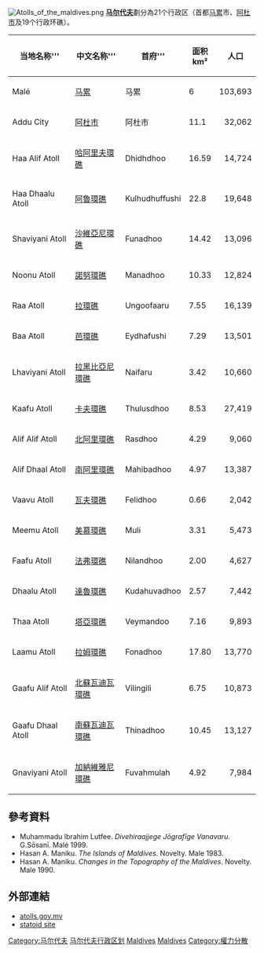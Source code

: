 {{noteTA
|G1=Country
|T=zh-hans:马尔代夫行政区划;zh-hant:馬爾代夫行政區劃;zh-hk:馬爾代夫行政區劃;zh-sg:马尔代夫行政区划;zh-tw:馬爾地夫行政區劃;zh-mo:馬爾代夫行政區劃;
|1=zh-hans:马尔代夫行政区划;zh-hant:馬爾代夫行政區劃;zh-hk:馬爾代夫行政區劃;zh-sg:马尔代夫行政区划;zh-tw:馬爾地夫行政區劃;zh-mo:馬爾代夫行政區劃;
}}
[[File:Atolls_of_the_maldives.png|right]]
'''[[马尔代夫|马尔代夫]]'''劃分為21个行政区（首都[[马累|马累]]市、[[阿杜市|阿杜市]]及19个行政环礁）。

{| class="wikitable sortable" border="1" cellpadding="4" cellspacing="0" style="margin: 1em 1em 1em 0; background: #f9f9f9; border: 1px #aaa solid; border-collapse: collapse; font-size: 95%;"
|- bgcolor="#C0C0C0"
! 当地名称'''
! 中文名称'''
! 首府'''
! 面积<br>km²
! 人口
|- bgcolor="#FFE7BA"
| Malé 
| [[马累|马累]] 
| 马累
| 6
| align="right"|103,693
|-
| Addu City
| [[阿杜市|阿杜市]]
| 阿杜市
| 11.1
| align="right"|32,062
|-
|Haa Alif Atoll
| [[哈阿里夫環礁|哈阿里夫環礁]]
| Dhidhdhoo
| 16.59
| align="right"|14,724
|-
|Haa Dhaalu Atoll
| [[阿魯環礁|阿魯環礁]]
| Kulhudhuffushi
| 22.8
| align="right"|19,648
|-
| Shaviyani Atoll
| [[沙維亞尼環礁|沙維亞尼環礁]]
| Funadhoo
| 14.42
| align="right"|13,096
|-
| Noonu Atoll
| [[諾努環礁|諾努環礁]]
| Manadhoo
| 10.33
| align="right"|12,824
|-
| Raa Atoll
| [[拉環礁|拉環礁]]
| Ungoofaaru
| 7.55
| align="right"|16,139
|-
| Baa Atoll
| [[芭環礁|芭環礁]]
| Eydhafushi
| 7.29
| align="right"|13,501
|-
| Lhaviyani Atoll
| [[拉黑比亞尼環礁|拉黑比亞尼環礁]]
| Naifaru
| 3.42
| align="right"|10,660
|-
| Kaafu Atoll
| [[卡夫環礁|卡夫環礁]]
| Thulusdhoo
| 8.53
| align="right"|27,419
|-
| Alif Alif Atoll
| [[北阿里環礁|北阿里環礁]]
| Rasdhoo
| 4.29
| align="right"|9,060
|-
| Alif Dhaal Atoll
| [[南阿里環礁|南阿里環礁]]
| Mahibadhoo
| 4.97
| align="right"|13,387
|-
| Vaavu Atoll
| [[瓦夫環礁|瓦夫環礁]]
| Felidhoo
| 0.66
| align="right"|2,042
|-
| Meemu Atoll
| [[美慕環礁|美慕環礁]]
| Muli
| 3.31
| align="right"|5,473
|-
| Faafu Atoll
| [[法弗環礁|法弗環礁]]
| Nilandhoo
| 2.00
| align="right"|4,627
|-
| Dhaalu Atoll
| [[達魯環礁|達魯環礁]]
| Kudahuvadhoo
| 2.57
| align="right"|7,442
|-
| Thaa Atoll
| [[塔亞環礁|塔亞環礁]]
| Veymandoo
| 7.16
| align="right"|9,893
|-
| Laamu Atoll
| [[拉姆環礁|拉姆環礁]]
| Fonadhoo
| 17.80
| align="right"|13,770
|-
| Gaafu Alif Atoll
| [[北蘇瓦迪瓦環礁|北蘇瓦迪瓦環礁]]
| Vilingili
| 6.75
| align="right"|10,873
|-
| Gaafu Dhaal Atoll
| [[南蘇瓦迪瓦環礁|南蘇瓦迪瓦環礁]]
| Thinadhoo
| 10.45
| align="right"|13,127
|-
| Gnaviyani Atoll
| [[加納維雅尼環礁|加納維雅尼環礁]]
| Fuvahmulah
| 4.92
| align="right"|7,984
|}

==參考資料==
{{Reflist}}
*Muhammadu Ibrahim Lutfee. ''Divehiraajjege Jōgrafīge Vanavaru''.  G.Sōsanī. Malé 1999. 
*Hasan A. Maniku. ''The Islands of Maldives''. Novelty. Male 1983.
*Hasan A. Maniku. ''Changes in the Topography of the Maldives''. Novelty. Male 1990.

==外部連結==
* [https://web.archive.org/web/20070408073450/http://www.atolls.gov.mv/ atolls.gov.mv]
* [http://www.statoids.com/umv.html statoid site] {{Wayback|url=http://www.statoids.com/umv.html |date=20100102053209 }}

{{馬爾代夫行政規劃|state=collapsed}}

[[Category:马尔代夫|Category:马尔代夫]]
[[Category:马尔代夫行政区划|]]
[[Category:各國行政區劃列表|Maldives]]
[[Category:亞洲國家行政區劃|Maldives]]
[[Category:權力分散|Category:權力分散]]